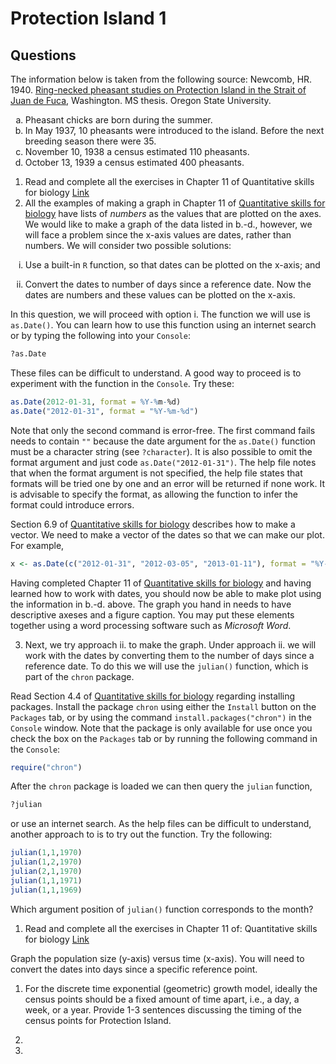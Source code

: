 # Protection Island 1

## Questions

The information below is taken from the following source:
Newcomb, HR. 1940. [Ring-necked pheasant studies on Protection Island in the Strait of Juan de Fuca](https://ir.library.oregonstate.edu/concern/graduate_thesis_or_dissertations/js956j801?locale=en), Washington. MS thesis. Oregon State University.

a.	Pheasant chicks are born during the summer.
b.	In May 1937, 10 pheasants were introduced to the island. Before the next breeding season there were 35.
c.	November 10, 1938 a census estimated 110 pheasants.
d.	October 13, 1939 a census estimated 400 pheasants.

1. Read and complete all the exercises in Chapter 11 of Quantitative skills for biology [Link](https://ahurford.github.io/quantitative-training-guide/) 
2. All the examples of making a graph in Chapter 11 of [Quantitative skills for biology](https://ahurford.github.io/quantitative-training-guide/) have lists of _numbers_ as the values that are plotted on the axes. We would like to make a graph of the data listed in b.-d., however, we will face a problem since the x-axis values are dates, rather than numbers. We will consider two possible solutions:

i. Use a built-in `R` function, so that dates can be plotted on the x-axis; and

ii. Convert the dates to number of days since a reference date. Now the dates are numbers and these values can be plotted on the x-axis.

In this question, we will proceed with option i. The function we will use is `as.Date()`. You can learn how to use this function using an internet search or by typing the following into your `Console`:

```r
?as.Date
```

These files can be difficult to understand. A good way to proceed is to experiment with the function in the `Console`. Try these:

```r
as.Date(2012-01-31, format = %Y-%m-%d)
as.Date("2012-01-31", format = "%Y-%m-%d")
```

Note that only the second command is error-free. The first command fails needs to contain `""` because the date argument for the `as.Date()` function must be a character string (see `?character`). It is also possible to omit the format argument and just code `as.Date("2012-01-31")`. The help file notes that when the format argument is not specified, the help file states that formats will be tried one by one and an error will be returned if none work. It is advisable to specify the format, as allowing the function to infer the format could introduce errors.

Section 6.9 of [Quantitative skills for biology](https://ahurford.github.io/quantitative-training-guide/) describes how to make a vector. We need to make a vector of the dates so that we can make our plot. For example,

```r
x <- as.Date(c("2012-01-31", "2012-03-05", "2013-01-11"), format = "%Y-%m-%d")
```

Having completed Chapter 11 of [Quantitative skills for biology](https://ahurford.github.io/quantitative-training-guide/) and having learned how to work with dates, you should now be able to make plot using the information in b.-d. above. The graph you hand in needs to have descriptive axeses and a figure caption. You may put these elements together using a word processing software such as _Microsoft Word_.

3. Next, we try approach ii. to make the graph. Under approach ii. we will work with the dates by converting them to the number of days since a reference date. To do this we will use the `julian()` function, which is part of the `chron` package.

Read Section 4.4 of [Quantitative skills for biology](https://ahurford.github.io/quantitative-training-guide/) regarding installing packages. Install the package `chron` using either the `Install` button on the `Packages` tab, or by using the command `install.packages("chron")` in the `Console` window. Note that the package is only available for use once you check the box on the `Packages` tab or by running the following command in the `Console`:

```r
require("chron")
```

After the `chron` package is loaded we can then query the `julian` function,

```r
?julian
```

or use an internet search. As the help files can be difficult to understand, another approach to is to try out the function. Try the following:

```r
julian(1,1,1970)
julian(1,2,1970)
julian(2,1,1970)
julian(1,1,1971)
julian(1,1,1969)
```

Which argument position of `julian()` function corresponds to the month?


1. Read and complete all the exercises in Chapter 11 of:
Quantitative skills for biology [Link](https://ahurford.github.io/quantitative-training-guide/)

Graph the population size (y-axis) versus time (x-axis). You will need to convert the dates into days since a specific reference point.

1.	For the discrete time exponential (geometric) growth model, ideally the census points should be a fixed amount of time apart, i.e., a day, a week, or a year. Provide 1-3 sentences discussing the timing of the census points for Protection Island.

2. 

2.	

